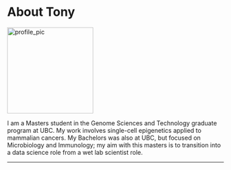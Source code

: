 <h1 class="text-center">About Tony</h1>

<img src="https://media.licdn.com/mpr/mpr/shrinknp_400_400/AAEAAQAAAAAAAAcJAAAAJDYxMWM1ZGYwLWI1OTgtNDZiYi1iNTJmLTE5ZjZkNWE0MzUzYw.jpg" alt="profile_pic" class="img-responsive center-block img-circle" width=200/>

I am a Masters student in the Genome Sciences and Technology graduate program at UBC. My work involves single-cell epigenetics applied to mammalian cancers. My Bachelors was also at UBC, but focused on Microbiology and Immunology; my aim with this masters is to transition into a data science role from a wet lab scientist role.

<hr class="small"/>
<div class="row">
<div class="text-center">
<a href = "https://www.linkedin.com/in/huitonyzk" target="_blank"><i class="fa fa-linkedin-square fa-2x text-info" aria-hidden="true"> </i></a>
<a href = "https://www.facebook.com/hui.tony" target="_blank"><i class="fa fa-facebook-square fa-2x text-info" aria-hidden="true"> </i></a>
<a href = "https://twitter.com/hui_tony_zk" target="_blank"><i class="fa fa-twitter-square fa-2x text-info" aria-hidden="true"> </i></a>
<a href = "https://github.com/hui-tony-zk" target="_blank"><i class="fa fa-github-square fa-2x text-info" aria-hidden="true"> </i></a>
</div>
</div>